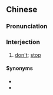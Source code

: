 {{also|别价}}
==Chinese==
{{zh-forms|s=别价}}

===Pronunciation===
{{zh-pron
|m=biéjie,biéjia
|cat=intj
}}

===Interjection===
{{zh-interj}}

# {{lb|zh|slang}} [[don't]]; [[stop]]

====Synonyms====
* {{zh-l|別介}}
* {{zh-l|別家}}